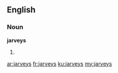 ==English==

===Noun===
'''jarveys'''

# {{plural of|[[jarvey]]}}

[[ar:jarveys]]
[[fr:jarveys]]
[[ku:jarveys]]
[[my:jarveys]]